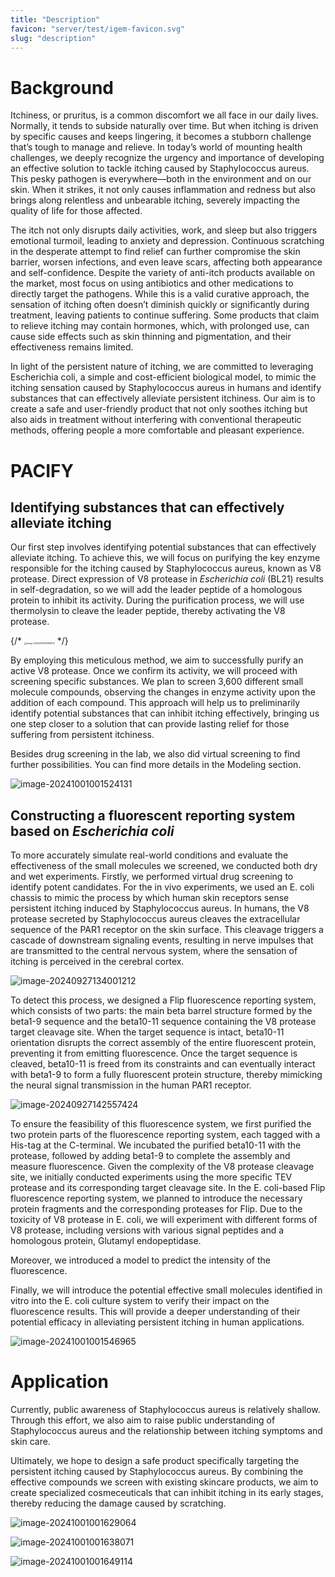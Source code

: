 ```yaml
---
title: "Description"
favicon: "server/test/igem-favicon.svg"
slug: "description"
---
```


# Background

Itchiness, or pruritus, is a common discomfort we all face in our daily lives. 
Normally, it tends to subside naturally over time. 
But when itching is driven by specific causes and keeps lingering, it becomes a stubborn challenge that’s tough to manage and relieve. 
In today’s world of mounting health challenges, we deeply recognize the urgency and importance of developing an effective solution to tackle itching caused by Staphylococcus aureus. 
This pesky pathogen is everywhere—both in the environment and on our skin. 
When it strikes, it not only causes inflammation and redness but also brings along relentless and unbearable itching, severely impacting the quality of life for those affected.

The itch not only disrupts daily activities, work, and sleep but also triggers emotional turmoil, leading to anxiety and depression. 
Continuous scratching in the desperate attempt to find relief can further compromise the skin barrier, worsen infections, and even leave scars, affecting both appearance and self-confidence. 
Despite the variety of anti-itch products available on the market, most focus on using antibiotics and other medications to directly target the pathogens. 
While this is a valid curative approach, the sensation of itching often doesn’t diminish quickly or significantly during treatment, leaving patients to continue suffering. 
Some products that claim to relieve itching may contain hormones, which, with prolonged use, can cause side effects such as skin thinning and pigmentation, and their effectiveness remains limited.

In light of the persistent nature of itching, we are committed to leveraging Escherichia coli, a simple and cost-efficient biological model, to mimic the itching sensation caused by Staphylococcus aureus in humans and identify substances that can effectively alleviate persistent itchiness. 
Our aim is to create a safe and user-friendly product that not only soothes itching but also aids in treatment without interfering with conventional therapeutic methods, offering people a more comfortable and pleasant experience.

# PACIFY

## Identifying substances that can effectively alleviate itching

Our first step involves identifying potential substances that can effectively alleviate itching. 
To achieve this, we will focus on purifying the key enzyme responsible for the itching caused by Staphylococcus aureus, known as V8 protease. 
Direct expression of V8 protease in *Escherichia coli* (BL21) results in self-degradation, so we will add the leader peptide of a homologous protein to inhibit its activity. 
During the purification process, we will use thermolysin to cleave the leader peptide, thereby activating the V8 protease.

{/* <img src="assets/image-20240928134956912.png" alt="image-20240928134956912" style="zoom:24%;" /> */}

By employing this meticulous method, we aim to successfully purify an active V8 protease. 
Once we confirm its activity, we will proceed with screening specific substances. 
We plan to screen 3,600 different small molecule compounds, observing the changes in enzyme activity upon the addition of each compound. 
This approach will help us to preliminarily identify potential substances that can inhibit itching effectively, bringing us one step closer to a solution that can provide lasting relief for those suffering from persistent itchiness.

Besides drug screening in the lab, we also did virtual screening to find further possibilities. 
You can find more details in the Modeling section. 
 

![image-20241001001524131](assets/image-20241001001524131.png)

## Constructing a fluorescent reporting system based on *Escherichia coli*

To more accurately simulate real-world conditions and evaluate the effectiveness of the small molecules we screened, we conducted both dry and wet experiments.
Firstly, we performed virtual drug screening to identify potent candidates.
For the in vivo experiments, we used an E. 
coli chassis to mimic the process by which human skin receptors sense persistent itching induced by Staphylococcus aureus. 
In humans, the V8 protease secreted by Staphylococcus aureus cleaves the extracellular sequence of the PAR1 receptor on the skin surface. 
This cleavage triggers a cascade of downstream signaling events, resulting in nerve impulses that are transmitted to the central nervous system, where the sensation of itching is perceived in the cerebral cortex.

![image-20240927134001212](assets/image-20240927134001212.png)

To detect this process, we designed a Flip fluorescence reporting system, which consists of two parts: the main beta barrel structure formed by the beta1-9 sequence and the beta10-11 sequence containing the V8 protease target cleavage site. 
When the target sequence is intact, beta10-11 orientation disrupts the correct assembly of the entire fluorescent protein, preventing it from emitting fluorescence. 
Once the target sequence is cleaved, beta10-11 is freed from its constraints and can eventually interact with beta1-9 to form a fully fluorescent protein structure, thereby mimicking the neural signal transmission in the human PAR1 receptor.

![image-20240927142557424](assets/image-20240927142557424.png)

To ensure the feasibility of this fluorescence system, we first purified the two protein parts of the fluorescence reporting system, each tagged with a His-tag at the C-terminal. 
We incubated the purified beta10-11 with the protease, followed by adding beta1-9 to complete the assembly and measure fluorescence. 
Given the complexity of the V8 protease cleavage site, we initially conducted experiments using the more specific TEV protease and its corresponding target cleavage site.
In the E. 
coli-based Flip fluorescence reporting system, we planned to introduce the necessary protein fragments and the corresponding proteases for Flip. 
Due to the toxicity of V8 protease in E. 
coli, we will experiment with different forms of V8 protease, including versions with various signal peptides and a homologous protein, Glutamyl endopeptidase.

Moreover, we introduced a model to predict the intensity of the fluorescence.

Finally, we will introduce the potential effective small molecules identified in vitro into the E. 
coli culture system to verify their impact on the fluorescence results. 
This will provide a deeper understanding of their potential efficacy in alleviating persistent itching in human applications.

![image-20241001001546965](assets/image-20241001001546965.png)

# Application

Currently, public awareness of Staphylococcus aureus is relatively shallow. 
Through this effort, we also aim to raise public understanding of Staphylococcus aureus and the relationship between itching symptoms and skin care. 


Ultimately, we hope to design a safe product specifically targeting the persistent itching caused by Staphylococcus aureus. 
By combining the effective compounds we screen with existing skincare products, we aim to create specialized cosmeceuticals that can inhibit itching in its early stages, thereby reducing the damage caused by scratching.

![image-20241001001629064](assets/image-20241001001629064.png)

![image-20241001001638071](assets/image-20241001001638071.png)

![image-20241001001649114](assets/image-20241001001649114.png)
